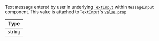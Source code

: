 Text message entered by user in underlying [`TextInput`](https://reactnative.dev/docs/textinput) within `MessageInput` component.
This value is attached to `TextInput`'s [`value prop`](https://reactnative.dev/docs/textinput#value)

| Type |
| - |
| string |